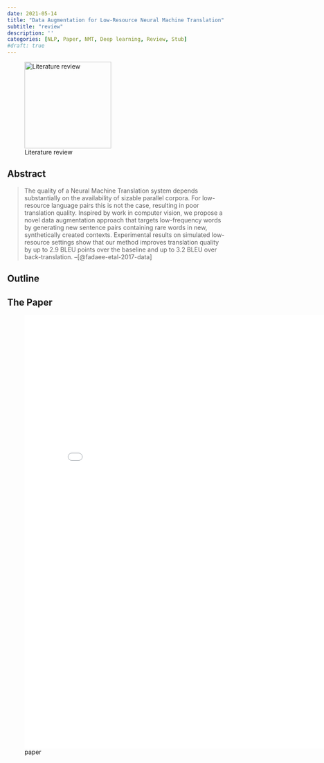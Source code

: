 ```yaml
---
date: 2021-05-14
title: "Data Augmentation for Low-Resource Neural Machine Translation"
subtitle: "review"
description: ''
categories: [NLP, Paper, NMT, Deep learning, Review, Stub]
#draft: true
---
```


![Literature review](/images/literature-review-open-book.jpg){.column-margin .nolightbox width="200px"}


<!-- ::: {#vid-01 .column-margin}
{{< video https://aclanthology.org/2022.findings-naacl.75.mp4 >}}

Presentation Video
::: -->

## Abstract

> The quality of a Neural Machine Translation system depends substantially on the availability of sizable parallel corpora. For low-resource language pairs this is not the case, resulting in poor translation quality. Inspired by work in computer vision, we propose a novel data augmentation approach that targets low-frequency words by generating new sentence pairs containing rare words in new, synthetically created contexts. Experimental results on simulated low-resource settings show that our method improves translation quality by up to 2.9 BLEU points over the baseline and up to 3.2 BLEU over back-translation. --[@fadaee-etal-2017-data]

## Outline

## The Paper

![paper](./paper.pdf){.col-page width=800px height=1000px group="slides"}
